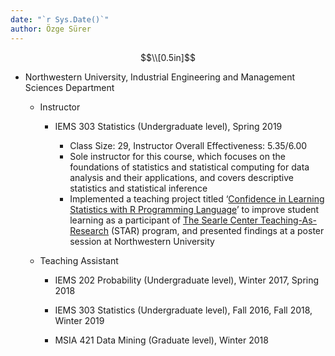 ```yaml
---
date: "`r Sys.Date()`"
author: Özge Sürer
---
```


$$\\[0.5in]$$

* Northwestern University, Industrial Engineering and Management Sciences Department

    + Instructor
    
        - IEMS 303 Statistics (Undergraduate level), Spring 2019
        
            - Class Size: 29, Instructor Overall Effectiveness: 5.35/6.00
            - Sole instructor for this course, which focuses on the foundations of statistics and statistical computing for data analysis and their applications, and covers descriptive statistics and statistical inference
            - Implemented a teaching project titled '<a href="folder/main.pdf#" class="download" title="Download STAR poster as PDF">Confidence in Learning Statistics with R Programming Language</a>' to improve student learning as a participant of [The Searle Center Teaching-As-Research](https://www.northwestern.edu/searle/initiatives/grad/cirtl/searle-teaching-as-research-program/index.html) (STAR) program, and presented findings at a poster session at Northwestern University

  
    + Teaching Assistant
    
        - IEMS 202 Probability (Undergraduate level), Winter 2017, Spring 2018 
        
        - IEMS 303 Statistics (Undergraduate level), Fall 2016, Fall 2018, Winter 2019
        
        - MSIA 421 Data Mining (Graduate level), Winter 2018
        
        
		